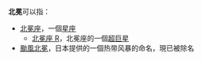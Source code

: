 {{NoteTA
|1=zh-hans:强烈热带风暴北冕;zh-tw:強烈熱帶風暴卡莫里;zh-hk:強烈熱帶風暴北冕}}
'''北冕'''可以指：
*[[北冕座|北冕座]]，一個[[星座|星座]]
**[[北冕座_R|北冕座 R]]，北冕座的一個[[超巨星|超巨星]]
*[[颱風北冕|颱風北冕]]，日本提供的一個热带风暴的命名，現已被除名
{{disambig|B|Cat=二字译名消歧义}}